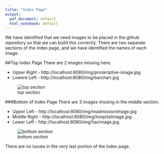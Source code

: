 ```yaml
---
title: "Index Page"
output:
  pdf_document: default
  html_notebook: default
---
```

 
 We have identified that we need images to be placed in the github repository so that we can build this correctly.  There are two separate sections of the index page, and we have identified the names of each image.   
 
##Top Index Page
There are 2 images missing here.

* Upper Right - http://localhost:8080/img/proskriptive-image.jpg
* Lowere Left - http://localhost:8080/img/barchart.jpg


![top section](~/Pictures/indexpage/top_index.png)

###Bottom of Index Page
There are 3 images missing in the middle section. 

* Upper Left - http://localhost:8080/img/readmissionimage.jpg
* Middle Right - http://localhost:8080/img/hospitalimage.jpg
* Lower Left - http://localhost:8080/img/hacimage.jpg

![bottom section](~/Pictures/indexpage/middle_index_page.png)
 
 
There are no issues in the very last portion of the index page.
